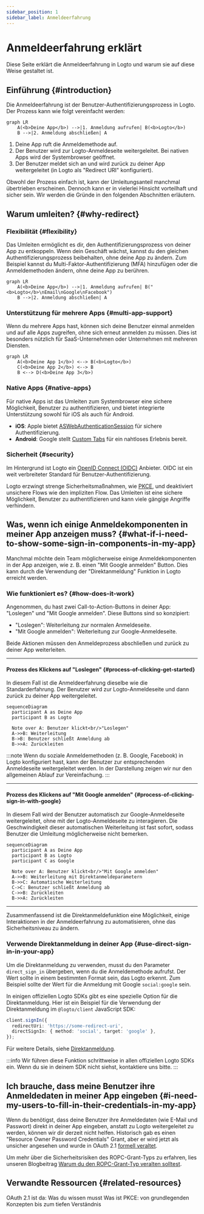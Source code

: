 ```yaml
---
sidebar_position: 1
sidebar_label: Anmeldeerfahrung
---
```


# Anmeldeerfahrung erklärt

Diese Seite erklärt die Anmeldeerfahrung in Logto und warum sie auf diese Weise gestaltet ist.

## Einführung \{#introduction}

Die Anmeldeerfahrung ist der Benutzer-Authentifizierungsprozess in Logto. Der Prozess kann wie folgt vereinfacht werden:

```mermaid
graph LR
    A(<b>Deine App</b>) -->|1. Anmeldung aufrufen| B(<b>Logto</b>)
    B -->|2. Anmeldung abschließen| A
```

1. Deine App ruft die Anmeldemethode auf.
2. Der Benutzer wird zur Logto-Anmeldeseite weitergeleitet. Bei nativen Apps wird der Systembrowser geöffnet.
3. Der Benutzer meldet sich an und wird zurück zu deiner App weitergeleitet (in Logto als "Redirect URI" konfiguriert).

Obwohl der Prozess einfach ist, kann der Umleitungsanteil manchmal übertrieben erscheinen. Dennoch kann er in vielerlei Hinsicht vorteilhaft und sicher sein. Wir werden die Gründe in den folgenden Abschnitten erläutern.

## Warum umleiten? \{#why-redirect}

### Flexibilität \{#flexibility}

Das Umleiten ermöglicht es dir, den Authentifizierungsprozess von deiner App zu entkoppeln. Wenn dein Geschäft wächst, kannst du den gleichen Authentifizierungsprozess beibehalten, ohne deine App zu ändern. Zum Beispiel kannst du Multi-Faktor-Authentifizierung (MFA) hinzufügen oder die Anmeldemethoden ändern, ohne deine App zu berühren.

```mermaid
graph LR
    A(<b>Deine App</b>) -->|1. Anmeldung aufrufen| B("<b>Logto</b>\nEmail\nGoogle\nFacebook")
    B -->|2. Anmeldung abschließen| A
```

### Unterstützung für mehrere Apps \{#multi-app-support}

Wenn du mehrere Apps hast, können sich deine Benutzer einmal anmelden und auf alle Apps zugreifen, ohne sich erneut anmelden zu müssen. Dies ist besonders nützlich für SaaS-Unternehmen oder Unternehmen mit mehreren Diensten.

```mermaid
graph LR
    A(<b>Deine App 1</b>) <--> B(<b>Logto</b>)
    C(<b>Deine App 2</b>) <--> B
    B <--> D(<b>Deine App 3</b>)
```

### Native Apps \{#native-apps}

Für native Apps ist das Umleiten zum Systembrowser eine sichere Möglichkeit, Benutzer zu authentifizieren, und bietet integrierte Unterstützung sowohl für iOS als auch für Android.

- **iOS**: Apple bietet [ASWebAuthenticationSession](https://developer.apple.com/documentation/authenticationservices/aswebauthenticationsession) für sichere Authentifizierung.
- **Android**: Google stellt [Custom Tabs](https://developer.chrome.com/docs/android/custom-tabs) für ein nahtloses Erlebnis bereit.

### Sicherheit \{#security}

Im Hintergrund ist Logto ein [OpenID Connect (OIDC)](https://openid.net/specs/openid-connect-core-1_0.html) Anbieter. OIDC ist ein weit verbreiteter Standard für Benutzer-Authentifizierung.

Logto erzwingt strenge Sicherheitsmaßnahmen, wie [PKCE](https://tools.ietf.org/html/rfc7636), und deaktiviert unsichere Flows wie den impliziten Flow. Das Umleiten ist eine sichere Möglichkeit, Benutzer zu authentifizieren und kann viele gängige Angriffe verhindern.

## Was, wenn ich einige Anmeldekomponenten in meiner App anzeigen muss? \{#what-if-i-need-to-show-some-sign-in-components-in-my-app}

Manchmal möchte dein Team möglicherweise einige Anmeldekomponenten in der App anzeigen, wie z. B. einen "Mit Google anmelden" Button. Dies kann durch die Verwendung der "Direktanmeldung" Funktion in Logto erreicht werden.

### Wie funktioniert es? \{#how-does-it-work}

Angenommen, du hast zwei Call-to-Action-Buttons in deiner App: "Loslegen" und "Mit Google anmelden". Diese Buttons sind so konzipiert:

- "Loslegen": Weiterleitung zur normalen Anmeldeseite.
- "Mit Google anmelden": Weiterleitung zur Google-Anmeldeseite.

Beide Aktionen müssen den Anmeldeprozess abschließen und zurück zu deiner App weiterleiten.

---

#### Prozess des Klickens auf "Loslegen" \{#process-of-clicking-get-started}

In diesem Fall ist die Anmeldeerfahrung dieselbe wie die Standarderfahrung. Der Benutzer wird zur Logto-Anmeldeseite und dann zurück zu deiner App weitergeleitet.

```mermaid
sequenceDiagram
  participant A as Deine App
  participant B as Logto

  Note over A: Benutzer klickt<br/>"Loslegen"
  A->>B: Weiterleitung
  B->B: Benutzer schließt Anmeldung ab
  B->>A: Zurückleiten
```

:::note
Wenn du soziale Anmeldemethoden (z. B. Google, Facebook) in Logto konfiguriert hast, kann der Benutzer zur entsprechenden Anmeldeseite weitergeleitet werden. In der Darstellung zeigen wir nur den allgemeinen Ablauf zur Vereinfachung.
:::

---

#### Prozess des Klickens auf "Mit Google anmelden" \{#process-of-clicking-sign-in-with-google}

In diesem Fall wird der Benutzer automatisch zur Google-Anmeldeseite weitergeleitet, ohne mit der Logto-Anmeldeseite zu interagieren. Die Geschwindigkeit dieser automatischen Weiterleitung ist fast sofort, sodass Benutzer die Umleitung möglicherweise nicht bemerken.

```mermaid
sequenceDiagram
  participant A as Deine App
  participant B as Logto
  participant C as Google

  Note over A: Benutzer klickt<br/>"Mit Google anmelden"
  A->>B: Weiterleitung mit Direktanmeldeparametern
  B->>C: Automatische Weiterleitung
  C->C: Benutzer schließt Anmeldung ab
  C->>B: Zurückleiten
  B->>A: Zurückleiten
```

---

Zusammenfassend ist die Direktanmeldefunktion eine Möglichkeit, einige Interaktionen in der Anmeldeerfahrung zu automatisieren, ohne das Sicherheitsniveau zu ändern.

### Verwende Direktanmeldung in deiner App \{#use-direct-sign-in-in-your-app}

Um die Direktanmeldung zu verwenden, musst du den Parameter `direct_sign_in` übergeben, wenn du die Anmeldemethode aufrufst. Der Wert sollte in einem bestimmten Format sein, das Logto erkennt. Zum Beispiel sollte der Wert für die Anmeldung mit Google `social:google` sein.

In einigen offiziellen Logto SDKs gibt es eine spezielle Option für die Direktanmeldung. Hier ist ein Beispiel für die Verwendung der Direktanmeldung im `@logto/client` JavaScript SDK:

```ts
client.signIn({
  redirectUri: 'https://some-redirect-uri',
  directSignIn: { method: 'social', target: 'google' },
});
```

Für weitere Details, siehe [Direktanmeldung](/end-user-flows/authentication-parameters/direct-sign-in).

:::info
Wir führen diese Funktion schrittweise in allen offiziellen Logto SDKs ein. Wenn du sie in deinem SDK nicht siehst, kontaktiere uns bitte.
:::

## Ich brauche, dass meine Benutzer ihre Anmeldedaten in meiner App eingeben \{#i-need-my-users-to-fill-in-their-credentials-in-my-app}

Wenn du benötigst, dass deine Benutzer ihre Anmeldedaten (wie E-Mail und Passwort) direkt in deiner App eingeben, anstatt zu Logto weitergeleitet zu werden, können wir dir derzeit nicht helfen. Historisch gab es einen "Resource Owner Password Credentials" Grant, aber er wird jetzt als unsicher angesehen und wurde in OAuth 2.1 [formell veraltet](https://datatracker.ietf.org/doc/html/draft-ietf-oauth-security-topics#name-resource-owner-password-cre).

Um mehr über die Sicherheitsrisiken des ROPC-Grant-Typs zu erfahren, lies unseren Blogbeitrag [Warum du den ROPC-Grant-Typ veralten solltest](https://blog.logto.io/deprecated-ropc-grant-type/).

## Verwandte Ressourcen \{#related-resources}

<Url href="https://blog.logto.io/oauth-2-1/">OAuth 2.1 ist da: Was du wissen musst</Url>
<Url href="https://blog.logto.io/how-pkce-protects-the-authorization-code-flow-for-native-apps">
  Was ist PKCE: von grundlegenden Konzepten bis zum tiefen Verständnis
</Url>
